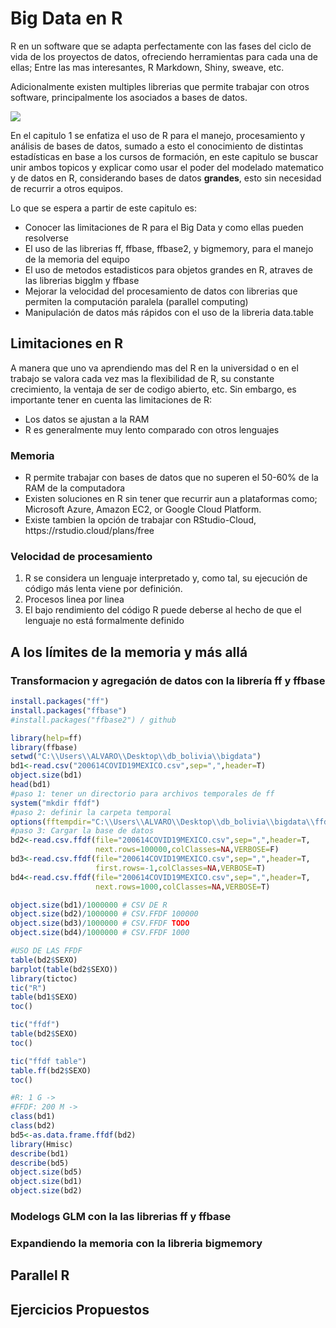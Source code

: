 # Big Data en R 
[comment]: <> (Principalmente Big Data Analytics with R, Simon Walkowiak capitulo 3)

R en un software que se adapta perfectamente con las fases del ciclo de vida de los proyectos de datos, ofreciendo herramientas para cada una de ellas; Entre las mas interesantes, R Markdown, Shiny, sweave, etc.

Adicionalmente existen multiples librerias que permite trabajar con otros software, principalmente los asociados a bases de datos.

![](images/r1.png)

En el capitulo 1 se enfatiza el uso de R para el manejo, procesamiento y análisis de bases de datos, sumado a esto el conocimiento de distintas estadísticas en base a los cursos de formación, en este capitulo se buscar unir ambos topicos y explicar como usar el poder del modelado matematico y de datos en R, considerando bases de datos **grandes**, esto sin necesidad de recurrir a otros equipos. 

Lo que se espera a partir de este capitulo es: 

* Conocer las limitaciones de R para el Big Data y como ellas pueden resolverse
* El uso de las librerias ff, ffbase, ffbase2, y bigmemory, para el manejo de la memoria del equipo
* El uso de metodos estadisticos para objetos grandes en R, atraves de las librerias bigglm y ffbase
* Mejorar la velocidad del procesamiento de datos con librerias que permiten la computación paralela (parallel computing)
* Manipulación de datos más rápidos con el uso de la libreria data.table

## Limitaciones en R
A manera que uno va aprendiendo mas del R en la universidad o en el trabajo se valora cada vez mas la flexibilidad de R, su constante crecimiento, la ventaja de ser de codigo abierto, etc. Sin embargo, es importante tener en cuenta las limitaciones de R:

* Los datos se ajustan a la RAM
* R es generalmente muy lento comparado con otros lenguajes

### Memoria

  * R permite trabajar con bases de datos que no superen el 50-60% de la RAM de la computadora
  * Existen soluciones en R sin tener que recurrir aun a plataformas como; Microsoft Azure, Amazon EC2, or
Google Cloud Platform.
  * Existe tambien la opción de trabajar con RStudio-Cloud, https://rstudio.cloud/plans/free

### Velocidad de procesamiento

  1. R se considera un lenguaje interpretado y, como tal, su ejecución de código más lenta viene por definición.
  2. Procesos linea por linea 
  3. El bajo rendimiento del código R puede deberse al hecho de que el lenguaje no está formalmente definido

## A los límites de la memoria y más allá

### Transformacion y agregación de datos con la librería ff y ffbase 

```r
install.packages("ff")
install.packages("ffbase")
#install.packages("ffbase2") / github
```

```r
library(help=ff)
library(ffbase)
setwd("C:\\Users\\ALVARO\\Desktop\\db_bolivia\\bigdata")
bd1<-read.csv("200614COVID19MEXICO.csv",sep=",",header=T)
object.size(bd1)
head(bd1)
#paso 1: tener un directorio para archivos temporales de ff
system("mkdir ffdf")
#paso 2: definir la carpeta temporal
options(fftempdir="C:\\Users\\ALVARO\\Desktop\\db_bolivia\\bigdata\\ffdf")
#paso 3: Cargar la base de datos
bd2<-read.csv.ffdf(file="200614COVID19MEXICO.csv",sep=",",header=T,
                   next.rows=100000,colClasses=NA,VERBOSE=F)
bd3<-read.csv.ffdf(file="200614COVID19MEXICO.csv",sep=",",header=T,
                   first.rows=-1,colClasses=NA,VERBOSE=T)
bd4<-read.csv.ffdf(file="200614COVID19MEXICO.csv",sep=",",header=T,
                   next.rows=1000,colClasses=NA,VERBOSE=T)

object.size(bd1)/1000000 # CSV DE R
object.size(bd2)/1000000 # CSV.FFDF 100000
object.size(bd3)/1000000 # CSV.FFDF TODO
object.size(bd4)/1000000 # CSV.FFDF 1000

#USO DE LAS FFDF
table(bd2$SEXO)
barplot(table(bd2$SEXO))
library(tictoc)
tic("R")
table(bd1$SEXO)
toc()

tic("ffdf")
table(bd2$SEXO)
toc()

tic("ffdf table")
table.ff(bd2$SEXO)
toc()

#R: 1 G -> 
#FFDF: 200 M -> 
class(bd1)
class(bd2)
bd5<-as.data.frame.ffdf(bd2)
library(Hmisc)
describe(bd1)
describe(bd5)
object.size(bd5)
object.size(bd1)
object.size(bd2)
```


### Modelogs GLM con la las librerias ff y ffbase

### Expandiendo la memoria con la libreria bigmemory

## Parallel R

## Ejercicios Propuestos